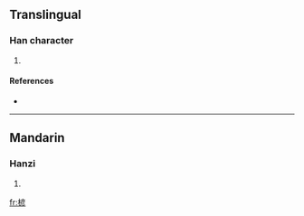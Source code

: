 ==Translingual==

===Han character===
{{Han char|rn=75|rad=木|as=09|sn=13|four=4092<sub>2</sub>|canj=木卜竹竹 (DYHH), 木卜大竹 (DYKH)}}

# {{defn|Han|sort=木09}}

====References====
* {{Han ref|kx=0538.350|dkj=15115|hdz=21254.140|uh=694C|ud=26956|bh=DDE9|bd=56809}}

----

==Mandarin==

===Hanzi===
{{cmn-hanzi|pin=[[yán]] ([[yan2]])|wg=yen<sup>2</sup>}}

# {{defn|Mandarin|sort=木09}}

[[fr:楌]]